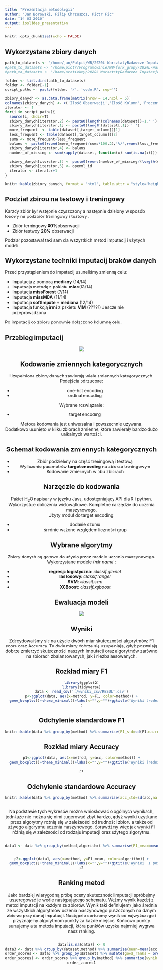 ```yaml
---
title: "Prezentacja metodologii"
author: "Jan Borowski, Filip Chrzuszcz, Piotr Fic"
date: "14 05 2020"
output: ioslides_presentation
---
```


```r
knitr::opts_chunk$set(echo = FALSE)
```

## Wykorzystane zbiory danych  

```r
path_to_datasets <- "/home/jan/Pulpit/WB/2020L-WarsztatyBadawcze-Imputacja/datasets/"
#path_to_datasets <- "/home/piotr/Programowanie/WB/fork_grupy/2020L-WarsztatyBadawcze-Imputacja/datasets"
#path_to_datasets <- "/home/arctickey/2020L-WarsztatyBadawcze-Imputacja/datasets"

folder <- list.dirs(path_to_datasets)
folder <- folder[-1]
script_paths <- paste(folder, '/', 'code.R', sep='')

zbiory_danych <- as.data.frame(matrix(nrow = 14,ncol = 5))
colnames(zbiory_danych) <- c('Ilość Obserwacji','Ilość Kolumn','Procent braków danych','Balans Klas','Openml_ID')
iterator <- 1 
for(i in script_paths){
  source(i, chdir=T)
  zbiory_danych[iterator,2] <- paste0(length(colnames(dataset))-1,' ')
  zbiory_danych[iterator,1] <- paste0(length(dataset[,1]),' ')
  more_frequent  <- table(dataset[,target_column])[1]
  less_frequent <- table(dataset[,target_column])[2]
  suma <- more_frequent+less_frequent
  balans <- paste0(round(more_frequent/suma*100,2),'%/',round(less_frequent/suma*100,2),'%')
  zbiory_danych[iterator,4] <- balans
  number_of_missing <- sum(sapply(dataset, function(x) sum(is.na(x))))
  
  zbiory_danych[iterator,3] <- paste0(round(number_of_missing/(length(dataset[,1])*(length(colnames(dataset))-1)),2),'%')
  zbiory_danych[iterator,5] <- openml_id
  iterator <- iterator+1
}

knitr::kable(zbiory_danych, format = "html", table.attr = "style='height:40%;'")
```
## Podział zbirou na testowy i treningowy 
Karzdy zbiór był wstępnie czyszczony a następnie dzielony w sposób losowy na podzbiór treningowy i testowy : 

- Zbiór terningowy **80%**obserwacji 
- Zbiór testwoy **20%** obserwacji

Podział pozostawał taki sam dla wszystkich metod imputacij i użytych modeli.

## Wykorzystane techniki imputacij braków danych 
Przed przystąpieniem do imputacij usuneliśmy zmienną celu:

- Imputacja z pomocą **mediany** (14/14)
- Imputacja metodą z pakietu **mice**(13/14)
- Imputacja **missForest** (?/14)
- Imputacja **missMDA** (11/14)
- Imputacja **softImpute + mediana** (12/14)
- Imputacja funkcją **irmi** z pakietu **VIM** (?????) Jescze nie przeprowadzona 

Po imputacij do zbioru ponownie dołączono kolumnę celu.

## Przebieg imputacij 

<center>
![](diagram_imput.png)


## Kodowanie zmiennych kategorycznych

Uzupełnione zbiory danych zawierają wiele zmiennych kategorycznych. Podejścia odrzucone:

- one-hot encoding
- ordinal encoding

Wybrane rozwiązanie:

- target encoding

Metoda kodowania jest uniwersalna i powszechnie używana.  
Dodatkowo usunięto w kilku zbiorach zmienne, które zawierały
bardzo dużo unikalnych wartości.

## Schemat kodowania zmiennych kategorycznych

- Zbiór podzielony na część treningową i testową
- Wyliczenie parametrów **target encoding** na zbiorze treningowym
- Kodowanie zmiennych w obu zbiorach

## Narzędzie do kodowania

Pakiet [H<sub>2</sub>O](https://docs.h2o.ai/h2o/latest-stable/h2o-docs/index.html) napisany w języku Java, udostępniający API
dla R i python. Wykorzystuje obliczenia wielowątkowe. Kompletne narzędzie do
uczenia maszynowego.  
Użyty moduł do target encoding:  

- dodanie szumu 
- średnie ważone względem liczności grup


## Wybrane algorytmy

Zbiory danych są gotowe do użycia przez modele uczenia maszynowego.  
Wykorzystane modele (*mlr name*):

- **regresja logistyczna**: *classif.glmnet*
- **las losowy**: *classif.ranger*
- **SVM**: *classif.svm*
- **XGBoost**: *classif.xgboost*

## Ewaluacja modeli

<center>
![](schemat.png)
</center>


## Wyniki
Zdecydowaliśmy się na użycie dwóch miar skuteczności algorytmów: F1 score oraz Accuracy. Te dwie miary dobrze się uzupełniają, gdyż pozwalają dobrze zmierzyć skuteczności naszych imputacji oraz algorytmów zarówno na zbiorach zbalansowanych, jak i niezbalansowanych.

## Rozkład miary F1

```r
library(ggplot2)
library(tidyverse)
data <- read_csv('./wyniki_csv/RESULT.csv')
p<-ggplot(data, aes(x=method, y=F1, color=method)) +
  geom_boxplot()+theme_minimal()+labs(x="",y="")+ggtitle("Wyniki średnie F1")
p

```

## Odchylenie standardowe F1

```r
knitr::kable(data %>% group_by(method) %>% summarise(F1_std=sd(F1,na.rm=TRUE)))
```

## Rozkład miary Accuracy

```r


p1<-ggplot(data, aes(x=method, y=acc, color=method)) +
  geom_boxplot()+theme_minimal()+labs(x="",y="")+ggtitle("Wyniki średnie accuracy")

p1
```

## Odchylenie standardowe Accuracy

```r
knitr::kable(data %>% group_by(method) %>% summarise(acc_std=sd(acc,na.rm=TRUE)))
```

## 

Na podstawie tych wykresów można wnioskować o ogólnych wynikach, jednkaże nie można się nimi sugerować zbyt bardzo, gdyż wyniki uzyskane przez algorytmy rożnią się w zależności od trudności zbioru a także od użytego algorytmu uczenia maszynowego. Sprawdźmy więc jak wyniki F1 różnią się w zależności od rodzaju imputacji oraz użytego algorytmu.


##

```r
data1 <- data %>% group_by(method,algorithm) %>% summarise(F1_mean=mean(F1,na.rm=TRUE))


p2<-ggplot(data1, aes(x=method, y=F1_mean, color=algorithm)) +
  geom_boxplot()+theme_minimal()+labs(x="",y="")+ggtitle("Wyniki F1 pośród róznych algorytmów oraz imputacji")
p2

```


## Ranking metod

Jako bardziej wiarygodną próbę oceny skuteczności imputacji spróbujmy uszeregować je wedle następującego schematu. Weźmy wynik każdej z metod imputacji na każdym ze zbiorów. Wynik taki definiujemy jako średnia ze wszystkich algorytmów uczenia maszynowego puszczonych na danym zbiorze przy danej imputacji. Następnie sortujemy wynik od najwyższego i przyznajemy algorytmom punkty za każde miejsce. Końcowo punkty sumujemy a ta metoda imputacji, która punktów uzyska najmniej wygrwa nasz ranking.


##

```r
data[is.na(data)] <- 0
data3 <- data %>% group_by(dataset,method) %>% summarise(mean=mean(acc,na.rm=TRUE))
order_scores <- data3 %>% group_by(dataset) %>% mutate(good_ranks = order(order(mean, decreasing=TRUE)))
order_scores1 <- order_scores %>% group_by(method) %>% summarise(wynik = sum(good_ranks))
order_scores1
```


